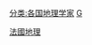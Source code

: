 {{Commons cat|Geographers from France}}

[[分类:各国地理学家|分类:各国地理学家]]
[[分类:法國社會科學家|G]]
[[Category:法國地理|]]